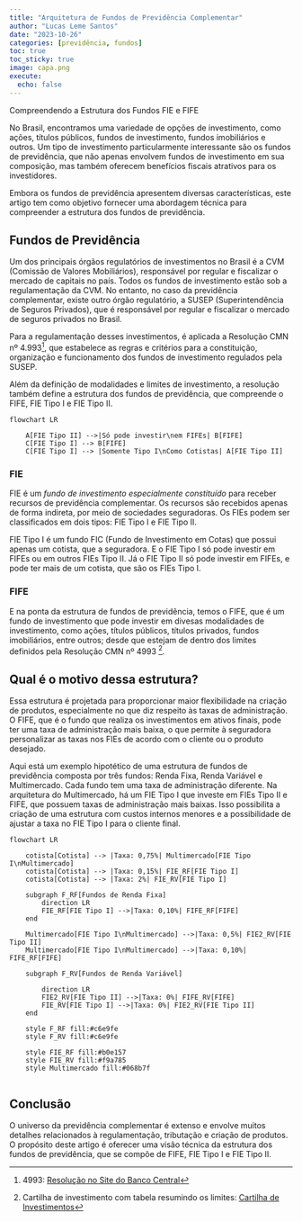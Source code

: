 ```yaml
---
title: "Arquitetura de Fundos de Previdência Complementar"
author: "Lucas Leme Santos"
date: "2023-10-26"
categories: [previdência, fundos]
toc: true
toc_sticky: true
image: capa.png
execute:
  echo: false
---
```


Compreendendo a Estrutura dos Fundos FIE e FIFE

No Brasil, encontramos uma variedade de opções de investimento, como ações, títulos públicos, fundos de investimento, fundos imobiliários e outros. Um tipo de investimento particularmente interessante são os fundos de previdência, que não apenas envolvem fundos de investimento em sua composição, mas também oferecem benefícios fiscais atrativos para os investidores.

Embora os fundos de previdência apresentem diversas características, este artigo tem como objetivo fornecer uma abordagem técnica para compreender a estrutura dos fundos de previdência.

## Fundos de Previdência


Um dos principais órgãos regulatórios de investimentos no Brasil é a CVM (Comissão de Valores Mobiliários), responsável por regular e fiscalizar o mercado de capitais no país. Todos os fundos de investimento estão sob a regulamentação da CVM. No entanto, no caso da previdência complementar, existe outro órgão regulatório, a SUSEP (Superintendência de Seguros Privados), que é responsável por regular e fiscalizar o mercado de seguros privados no Brasil.

Para a regulamentação desses investimentos, é aplicada a Resolução CMN nº 4.993[^1], que estabelece as regras e critérios para a constituição, organização e funcionamento dos fundos de investimento regulados pela SUSEP.

Além da definição de modalidades e limites de investimento, a resolução também define a estrutura dos fundos de previdência, que compreende o FIFE, FIE Tipo I e FIE Tipo II.

```mermaid
flowchart LR

    A[FIE Tipo II] -->|Só pode investir\nem FIFEs| B[FIFE] 
    C[FIE Tipo I] --> B[FIFE]
    C[FIE Tipo I] --> |Somente Tipo I\nComo Cotistas| A[FIE Tipo II]

```

### FIE

FIE é um *fundo de investimento especialmente constituído* para receber recursos de previdência complementar. Os recursos são recebidos apenas de forma indireta, por meio de sociedades seguradoras. Os FIEs podem ser classificados em dois tipos: FIE Tipo I e FIE Tipo II.

FIE Tipo I é um fundo FIC (Fundo de Investimento em Cotas) que possui apenas um cotista, que a seguradora. E o FIE Tipo I só pode investir em FIFEs ou em outros FIEs Tipo II.
Já o FIE Tipo II só pode investir em FIFEs, e pode ter mais de um cotista, que são os FIEs Tipo I.

### FIFE

E na ponta da estrutura de fundos de previdência, temos o FIFE, que é um fundo de investimento que pode investir em divesas modalidades de investimento, como ações, títulos públicos, títulos privados, fundos imobiliários, entre outros; desde que estejam de dentro dos limites definidos pela Resolução CMN nº 4993 [^2].

## Qual é o motivo dessa estrutura?

Essa estrutura é projetada para proporcionar maior flexibilidade na criação de produtos, especialmente no que diz respeito às taxas de administração. O FIFE, que é o fundo que realiza os investimentos em ativos finais, pode ter uma taxa de administração mais baixa, o que permite à seguradora personalizar as taxas nos FIEs de acordo com o cliente ou o produto desejado.

Aqui está um exemplo hipotético de uma estrutura de fundos de previdência composta por três fundos: Renda Fixa, Renda Variável e Multimercado. Cada fundo tem uma taxa de administração diferente. Na arquitetura do Multimercado, há um FIE Tipo I que investe em FIEs Tipo II e FIFE, que possuem taxas de administração mais baixas. Isso possibilita a criação de uma estrutura com custos internos menores e a possibilidade de ajustar a taxa no FIE Tipo I para o cliente final.

```mermaid
flowchart LR

    cotista[Cotista] --> |Taxa: 0,75%| Multimercado[FIE Tipo I\nMultimercado]
    cotista[Cotista] --> |Taxa: 0,15%| FIE_RF[FIE Tipo I]
    cotista[Cotista] --> |Taxa: 2%| FIE_RV[FIE Tipo I]

    subgraph F_RF[Fundos de Renda Fixa]
        direction LR
        FIE_RF[FIE Tipo I] -->|Taxa: 0,10%| FIFE_RF[FIFE]
    end

    Multimercado[FIE Tipo I\nMultimercado] -->|Taxa: 0,5%| FIE2_RV[FIE Tipo II]
    Multimercado[FIE Tipo I\nMultimercado] -->|Taxa: 0,10%| FIFE_RF[FIFE]

    subgraph F_RV[Fundos de Renda Variável]
        
        direction LR
        FIE2_RV[FIE Tipo II] -->|Taxa: 0%| FIFE_RV[FIFE] 
        FIE_RV[FIE Tipo I] -->|Taxa: 0%| FIE2_RV[FIE Tipo II]
    end

    style F_RF fill:#c6e9fe
    style F_RV fill:#c6e9fe

    style FIE_RF fill:#b0e157
    style FIE_RV fill:#f9a785
    style Multimercado fill:#068b7f


```

## Conclusão

O universo da previdência complementar é extenso e envolve muitos detalhes relacionados à regulamentação, tributação e criação de produtos. O propósito deste artigo é oferecer uma visão técnica da estrutura dos fundos de previdência, que se compõe de FIFE, FIE Tipo I e FIE Tipo II.

[^1]: 4993: [Resolução no  Site do Banco Central](https://www.bcb.gov.br/estabilidadefinanceira/exibenormativo?tipo=Resolu%C3%A7%C3%A3o%20CMN&numero=4993)

[^2]: Cartilha de investimento com tabela resumindo os limites: [Cartilha de Investimentos](http://www.susep.gov.br/setores-susep/cgsoa/comat/Cartilha%20de%20Investimentos_v11_Fevereiro-2020.pdf)
